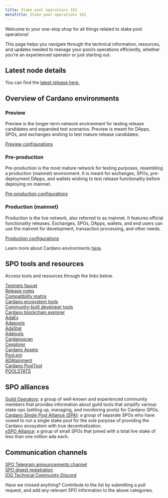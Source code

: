 ```yaml
---
title: Stake pool operations 101
metaTitle: Stake pool operations 101
---
```


Welcome to your one-stop shop for all things related to stake pool operations!

This page helps you navigate through the technical information, resources, and
updates needed to manage your pool/s operations efficiently, whether you're an
experienced operator or just starting out.

## Latest node details

You can find the [latest release here.](https://github.com/IntersectMBO/cardano-node/releases)

## Overview of Cardano environments

### Preview

Preview is the longer-term network environment for testing release candidates
and expanded test scenarios. Preview is meant for DApps, SPOs, and exchanges
wishing to test mature release candidates.

[Preview configurations](https://book.world.dev.cardano.org/environments.html#preview-testnet)

### Pre-production

Pre-production is the most mature network for testing purposes, resembling a
production (mainnet) environment. It is meant for exchanges, SPOs,
pre-deployment DApps, and wallets wishing to test release functionality before
deploying on mainnet.

[Pre-production configurations](https://book.world.dev.cardano.org/environments.html#pre-production-testnet)

### Production (mainnet)

Production is the live network, also referred to as mainnet. It features
official functionality releases. Exchanges, SPOs, DApps, wallets, and end users
can use the mainnet for development, transaction processing, and other needs.

[Production configurations](https://book.world.dev.cardano.org/environments.html#production-mainnet)

Learn more about Cardano environments
[here](https://docs.cardano.org/cardano-testnet/getting-started/#environments).

## SPO tools and resources

Access tools and resources through the links below.

[Testnets faucet](https://docs.cardano.org/cardano-testnets/tools/faucet)  
[Release notes](https://docs.cardano.org/release-notes/release-notes)  
[Compatibility matrix](https://docs.cardano.org/release-notes/comp-matrix)  
[Cardano ecosystem tools](https://developers.cardano.org/tools/)  
[Community-built developer tools](https://www.essentialcardano.io/article/a-list-of-community-built-developer-tools-on-cardano)  
[Cardano blockchain explorer](https://explorer.cardano.org/en.html)  
[AdaEx](https://adaex.org/)  
[Adapools](https://adapools.org/)  
[AdaStat](https://adastat.net/transactions)  
[Adatools](https://adatools.io/)  
[Cardanoscan](https://cardanoscan.io/transactions)  
[Cexplorer](https://cexplorer.io/)  
[Cardano Assets](https://cardanoassets.com/)  
[Pool.pm](https://pool.pm/tokens)  
[ADAtainment](https://www.adatainment.com/index.php?page=home&lang=en)  
[Cardano PoolTool](https://pooltool.io/)  
[POOLSTATS](https://poolstats.org/#)

## SPO alliances

[Guild Operators](https://cardano-community.github.io/guild-operators/): a group
of well-known and experienced community members that provides information about
guild tools that simplify various stake ops (setting up, managing, and
monitoring pools) for Cardano SPOs.  
[Cardano Single Pool Alliance (SPA)](https://singlepoolalliance.net/): a group
of separate SPOs who have vowed to run a single stake pool for the sole purpose
of providing the Cardano ecosystem with true decentralization.  
[xSPO Alliance](https://www.xspo-alliance.org/): a group of small SPOs that
joined with a total live stake of less than one million ada each.

## Communication channels

[SPO Telegram announcements channel](https://t.me/SPOannouncements)  
[SPO digest registration](https://www.iogservices.io/register-for-the-spo-digest)  
[IOG Technical Community Discord](https://discord.gg/inputoutput)

Have we missed anything? Contribute to the list by submitting a pull request,
and add any relevant SPO information to the above categories.
